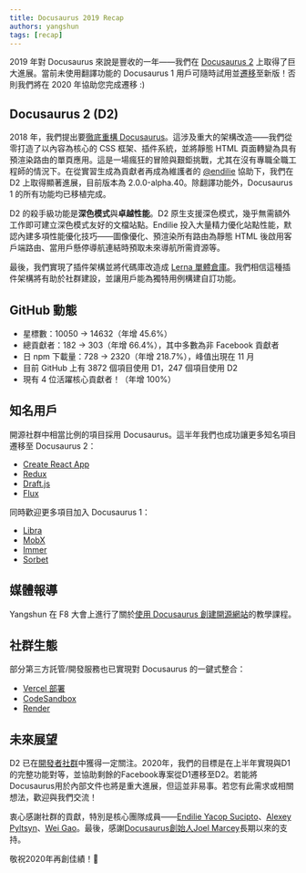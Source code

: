 ```yaml
---
title: Docusaurus 2019 Recap
authors: yangshun
tags: [recap]
---
```


2019 年對 Docusaurus 來說是豐收的一年——我們在 [Docusaurus 2](https://docusaurus.io/) 上取得了巨大進展。當前未使用翻譯功能的 Docusaurus 1 用戶可隨時試用並[遷移](https://docusaurus.io/docs/migration)至新版！否則我們將在 2020 年協助您完成遷移 :)

<!--truncate-->

## Docusaurus 2 (D2)

2018 年，我們提出要[徹底重構 Docusaurus](https://github.com/facebook/docusaurus/issues/789)。這涉及重大的架構改造——我們從零打造了以內容為核心的 CSS 框架、插件系統，並將靜態 HTML 頁面轉變為具有預渲染路由的單頁應用。這是一場瘋狂的冒險與艱鉅挑戰，尤其在沒有專職全職工程師的情況下。在從實習生成為貢獻者再成為維護者的 [@endilie](https://github.com/endiliey) 協助下，我們在 D2 上取得顯著進展，目前版本為 2.0.0-alpha.40。除翻譯功能外，Docusaurus 1 的所有功能均已移植完成。

D2 的殺手級功能是**深色模式**與**卓越性能**。D2 原生支援深色模式，幾乎無需額外工作即可建立深色模式友好的文檔站點。Endilie 投入大量精力優化站點性能，默認內建多項性能優化技巧——圖像優化、預渲染所有路由為靜態 HTML 後啟用客戶端路由、當用戶懸停導航連結時預取未來導航所需資源等。

最後，我們實現了插件架構並將代碼庫改造成 [Lerna 單體倉庫](https://github.com/facebook/docusaurus/tree/main/packages)。我們相信這種插件架構將有助於社群建設，並讓用戶能為獨特用例構建自訂功能。

## GitHub 動態

- 星標數：10050 → 14632（年增 45.6%）
- 總貢獻者：182 → 303（年增 66.4%），其中多數為非 Facebook 貢獻者
- 日 npm 下載量：728 → 2320（年增 218.7%），峰值出現在 11 月
- 目前 GitHub 上有 3872 個項目使用 D1，247 個項目使用 D2
- 現有 4 位活躍核心貢獻者！（年增 100%）

## 知名用戶

開源社群中相當比例的項目採用 Docusaurus。這半年我們也成功讓更多知名項目遷移至 Docusaurus 2：

- [Create React App](https://create-react-app.dev/)
- [Redux](https://redux.js.org/)
- [Draft.js](https://draftjs.org/)
- [Flux](http://facebook.github.io/flux/)

同時歡迎更多項目加入 Docusaurus 1：

- [Libra](https://developers.libra.org/)
- [MobX](https://mobx.js.org/)
- [Immer](https://immerjs.github.io/immer/)
- [Sorbet](https://sorbet.org/)

## 媒體報導

Yangshun 在 F8 大會上進行了關於[使用 Docusaurus 創建開源網站](https://www.youtube.com/watch?v=QcGJsf6mgZE)的教學課程。

## 社群生態

部分第三方託管/開發服務也已實現對 Docusaurus 的一鍵式整合：

- [Vercel 部署](https://github.com/vercel/vercel/tree/main/examples/docusaurus)
- [CodeSandbox](https://codesandbox.io/s/docusaurus-template-x3vg9)
- [Render](https://render.com/docs/deploy-docusaurus)

## 未來展望

D2 已在[開發者社群](https://docusaurus.io/showcase)中獲得一定關注。2020年，我們的目標是在上半年實現與D1的完整功能對等，並協助剩餘的Facebook專案從D1遷移至D2。若能將Docusaurus用於內部文件也將是重大進展，但這並非易事。若您有此需求或相關想法，歡迎與我們交流！

衷心感謝社群的貢獻，特別是核心團隊成員——[Endilie Yacop Sucipto](https://github.com/endiliey)、[Alexey Pyltsyn](https://github.com/lex111)、[Wei Gao](https://github.com/wgao19)。最後，感謝[Docusaurus創始人Joel Marcey](https://github.com/JoelMarcey)長期以來的支持。

敬祝2020年再創佳績！🎉